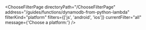 

<ChooseFilterPage
  directoryPath="/ChooseFilterPage"
  address="/guides/functions/dynamodb-from-python-lambda"
  filterKind="platform"
  filters={['js', 'android', 'ios']}
  currentFilter="all"
  message={'Choose a platform:'}
/>
